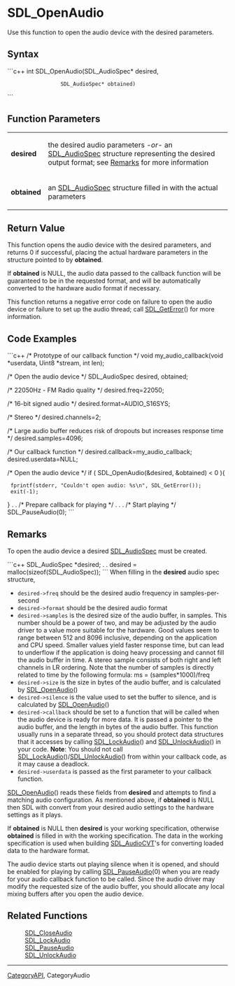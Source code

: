 <!-- pragma section-numbers off -->
<!-- pragma disable-camelcase -->
= SDL_OpenAudio =
Use this function to open the audio device with the desired parameters.


== Syntax ==
```c++
int SDL_OpenAudio(SDL_AudioSpec* desired,
                  SDL_AudioSpec* obtained)
```
== Function Parameters ==
{|
|'''desired''' 
|the desired audio parameters ''-or-'' an [[SDL_AudioSpec]] structure representing the desired output format; see [[#desired|Remarks]] for more information 
|-
|'''obtained''' 
|an [[SDL_AudioSpec]] structure filled in with the actual parameters 
|}


== Return Value ==
This function opens the audio device with the desired parameters, and returns 0 if successful, placing the actual hardware parameters in the structure pointed to by '''obtained'''.

If '''obtained''' is NULL, the audio data passed to the callback function will be guaranteed to be in the requested format, and will be automatically converted to the hardware audio format if necessary.

This function returns a negative error code on failure to open the audio device or failure to set up the audio thread; call [[SDL_GetError]]() for more information.

== Code Examples ==
```c++
/* Prototype of our callback function */
void my_audio_callback(void *userdata, Uint8 *stream, int len);

/* Open the audio device */
SDL_AudioSpec desired, obtained;

/* 22050Hz - FM Radio quality */
desired.freq=22050;

/* 16-bit signed audio */
desired.format=AUDIO_S16SYS;

/* Stereo */
desired.channels=2;

/* Large audio buffer reduces risk of dropouts but increases response time */
desired.samples=4096;

/* Our callback function */
desired.callback=my_audio_callback;
desired.userdata=NULL;

/* Open the audio device */
if ( SDL_OpenAudio(&desired, &obtained) < 0 ){
  fprintf(stderr, "Couldn't open audio: %s\n", SDL_GetError());
  exit(-1);
}
.
.
/* Prepare callback for playing */
.
.
.
/* Start playing */
SDL_PauseAudio(0);
```
== Remarks ==
<span id="desired"></span> To open the audio device a desired [[SDL_AudioSpec]] must be created.

```c++
SDL_AudioSpec *desired;
.
.
desired = malloc(sizeof(SDL_AudioSpec));
```
When filling in the '''desired''' audio spec structure,

* <code>desired->freq</code> should be the desired audio frequency in samples-per-second
* <code>desired->format</code> should be the desired audio format
* <code>desired->samples</code> is the desired size of the audio buffer, in samples.  This number should be a power of two, and may be adjusted by the audio driver to a value more suitable for the hardware.  Good values seem to range between 512 and 8096 inclusive, depending on the application and CPU speed.  Smaller values yield faster response time, but can lead to underflow if the application is doing heavy processing and cannot fill the audio buffer in time.  A stereo sample consists of both right and left channels in LR ordering. Note that the number of samples is directly related to time by the following formula:  ms = (samples*1000)/freq
* <code>desired->size</code> is the size in bytes of the audio buffer, and is calculated by [[SDL_OpenAudio]]()
* <code>desired->silence</code> is the value used to set the buffer to silence, and is calculated by [[SDL_OpenAudio]]()
* <code>desired->callback</code> should be set to a function that will be called when the audio device is ready for more data.  It is passed a pointer to the audio buffer, and the length in bytes of the audio buffer.  This function usually runs in a separate thread, so you should protect data structures that it accesses by calling [[SDL_LockAudio]]() and [[SDL_UnlockAudio]]() in your code. '''Note''': You should not call [[SDL_LockAudio]]()/[[SDL_UnlockAudio]]() from within your callback code, as it may cause a deadlock.
* <code>desired->userdata</code> is passed as the first parameter to your callback function.

[[SDL_OpenAudio]]() reads these fields from '''desired''' and attempts to find a matching audio configuration. As mentioned above, if '''obtained''' is NULL then SDL with convert from your desired audio settings to the hardware settings as it plays.

If '''obtained''' is NULL then '''desired''' is your working specification, otherwise '''obtained''' is filled in with the working specification. The data in the working specification is used when building [[SDL_AudioCVT]]'s for converting loaded data to the hardware format.

The audio device starts out playing silence when it is opened, and should be enabled for playing by calling [[SDL_PauseAudio]](0) when you are ready for your audio callback function to be called.  Since the audio driver may modify the requested size of the audio buffer, you should allocate any local mixing buffers after you open the audio device.

== Related Functions ==
: [[SDL_CloseAudio]]
: [[SDL_LockAudio]]
: [[SDL_PauseAudio]]
: [[SDL_UnlockAudio]]

----
[[CategoryAPI]], CategoryAudio
